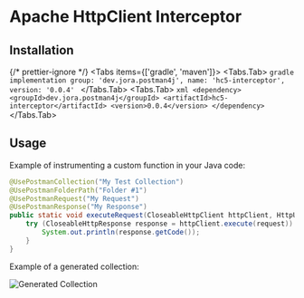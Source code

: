 # Apache HttpClient Interceptor

## Installation


{/* prettier-ignore */}
<Tabs items={['gradle', 'maven']}>
    <Tabs.Tab>
    ```gradle
    implementation group: 'dev.jora.postman4j', name: 'hc5-interceptor', version: '0.0.4'
    ```
    </Tabs.Tab>
    <Tabs.Tab>
    ```xml
    <dependency>
        <groupId>dev.jora.postman4j</groupId>
        <artifactId>hc5-interceptor</artifactId>
        <version>0.0.4</version>
    </dependency>
    ```
    </Tabs.Tab>
</Tabs>

## Usage

Example of instrumenting a custom function in your Java code:

```java
@UsePostmanCollection("My Test Collection")
@UsePostmanFolderPath("Folder #1")
@UsePostmanRequest("My Request")
@UsePostmanResponse("My Response")
public static void executeRequest(CloseableHttpClient httpClient, HttpUriRequestBase request) throws IOException {
    try (CloseableHttpResponse response = httpClient.execute(request)) {
        System.out.println(response.getCode());
    }
}
```

Example of a generated collection:

![Generated Collection](/img-hc5.png)

